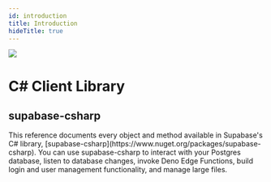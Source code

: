 ```yaml
---
id: introduction
title: Introduction
hideTitle: true
---
```


<div className="flex items-start gap-6 not-prose" id="introduction">
  <img src="/docs/img/icons/menu/reference-csharp.svg" className="w-8 h-8 rounded" />
  <div className="flex flex-col gap-2">
    <h1 className="text-3xl text-scale-1200 m-0">C# Client Library</h1>
    <h2 className="text-base font-mono text-scale-1100">supabase-csharp</h2>
  </div>
</div>

<div className="max-w-xl">
  This reference documents every object and method available in Supabase's C#
  library, [supabase-csharp](https://www.nuget.org/packages/supabase-csharp). You can
  use supabase-csharp to interact with your Postgres database, listen to database changes, invoke
  Deno Edge Functions, build login and user management functionality, and manage large files.
</div>
